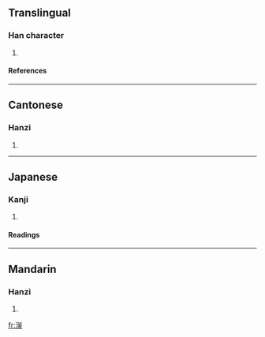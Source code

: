 ==Translingual==
===Han character===
{{Han char|rn=85|rad=水|as=10|sn=13|four=3811<sub>9</sub>|canj=水金大金 (ECKC)}}
# {{defn|Han|sort=水10}}
====References====
{{Han ref|kx=0642.240|dkj=18027|dj=1050.050|hdz=31702.050|uh=6ECF|ud=28367|bh=DE58|bd=56920}}
----
==Cantonese==
===Hanzi===
{{yue-hanzi|jyut=|y=fu2}}
# {{defn|Cantonese}}
----
==Japanese==
===Kanji===
{{ja-kanji|grade=|rs=水10}}
# {{defn|Japanese}} 
====Readings====
{{ja-readings|on=[[ふ]] (fu), [[ぶ]] (bu)|kun=}}
----
==Mandarin==
===Hanzi===
{{cmn-hanzi|pin=[[fǔ]] (fu3), [[gǔ]] (gu3)|wg=fu<sup>3</sup>, ku<sup>3</sup>}}
# {{defn|Mandarin}}

[[fr:滏]]